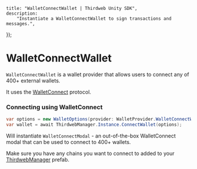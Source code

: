 
	title: "WalletConnectWallet | Thirdweb Unity SDK",
	description:
		"Instantiate a WalletConnectWallet to sign transactions and messages.",
});

# WalletConnectWallet

`WalletConnectWallet` is a wallet provider that allows users to connect any of 400+ external wallets.

It uses the [WalletConnect](https://explorer.walletconnect.com/) protocol.

### Connecting using WalletConnect

```csharp
var options = new WalletOptions(provider: WalletProvider.WalletConnectWallet, chainId: 1);
var wallet = await ThirdwebManager.Instance.ConnectWallet(options);
```

Will instantiate `WalletConnectModal` - an out-of-the-box WalletConnect modal that can be used to connect to 400+ wallets.

Make sure you have any chains you want to connect to added to your [ThirdwebManager](/unity/v5/thirdwebmanager) prefab.

<ArticleIconCard
	href="/dotnet/wallets/actions/getaddress"
	icon={GraduationCap}
	title="Explore the IThirdwebWallet API"
/>